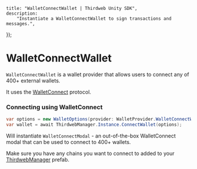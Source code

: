 
	title: "WalletConnectWallet | Thirdweb Unity SDK",
	description:
		"Instantiate a WalletConnectWallet to sign transactions and messages.",
});

# WalletConnectWallet

`WalletConnectWallet` is a wallet provider that allows users to connect any of 400+ external wallets.

It uses the [WalletConnect](https://explorer.walletconnect.com/) protocol.

### Connecting using WalletConnect

```csharp
var options = new WalletOptions(provider: WalletProvider.WalletConnectWallet, chainId: 1);
var wallet = await ThirdwebManager.Instance.ConnectWallet(options);
```

Will instantiate `WalletConnectModal` - an out-of-the-box WalletConnect modal that can be used to connect to 400+ wallets.

Make sure you have any chains you want to connect to added to your [ThirdwebManager](/unity/v5/thirdwebmanager) prefab.

<ArticleIconCard
	href="/dotnet/wallets/actions/getaddress"
	icon={GraduationCap}
	title="Explore the IThirdwebWallet API"
/>